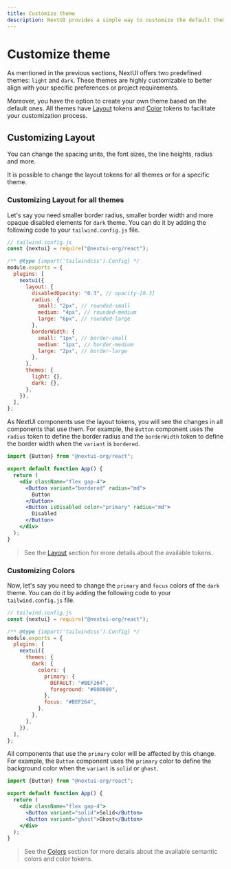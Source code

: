 ```yaml
---
title: Customize theme
description: NextUI provides a simple way to customize the default themes.
---
```


# Customize theme

As mentioned in the previous sections, NextUI offers two predefined themes: `light` and `dark`. These
themes are highly customizable to better align with your specific preferences or project
requirements.

Moreover, you have the option to create your own theme based on the default ones. All themes
have [Layout](/docs/customization/layout) tokens and [Color](/docs/customization/colors) tokens to
facilitate your customization process.

## Customizing Layout

You can change the spacing units, the font sizes, the line heights, radius and more.

It is possible to change the layout tokens for all themes or for a specific theme.

### Customizing Layout for all themes

Let's say you need smaller border radius, smaller border width and more opaque disabled elements for `dark` theme. You can do it by
adding the following code to your `tailwind.config.js` file.

```js {9-19}
// tailwind.config.js
const {nextui} = require("@nextui-org/react");

/** @type {import('tailwindcss').Config} */
module.exports = {
  plugins: [
    nextui({
      layout: {
        disabledOpacity: "0.3", // opacity-[0.3]
        radius: {
          small: "2px", // rounded-small
          medium: "4px", // rounded-medium
          large: "6px", // rounded-large
        },
        borderWidth: {
          small: "1px", // border-small
          medium: "1px", // border-medium
          large: "2px", // border-large
        },
      },
      themes: {
        light: {},
        dark: {},
      },
    }),
  ],
};
```

As NextUI components use the layout tokens, you will see the changes in all components that use
them. For example, the `Button` component uses the `radius` token to define the border radius and
the `borderWidth` token to define the border width when the `variant` is `bordered`.

```jsx
import {Button} from "@nextui-org/react";

export default function App() {
  return (
    <div className="flex gap-4">
      <Button variant="bordered" radius="md">
        Button
      </Button>
      <Button isDisabled color="primary" radius="md">
        Disabled
      </Button>
    </div>
  );
}
```

<Spacer y={4} />


<CodeDemo title="Custom layout example" showEditor={false} files={customLayout} />

> See the [Layout](/docs/customization/layout#default-layout) section for more details about the available tokens.

### Customizing Colors

Now, let's say you need to change the `primary` and `focus` colors of the `dark` theme. You
can do it by adding the following code to your `tailwind.config.js` file.

```js {10-16}
// tailwind.config.js
const {nextui} = require("@nextui-org/react");

/** @type {import('tailwindcss').Config} */
module.exports = {
  plugins: [
    nextui({
      themes: {
        dark: {
          colors: {
            primary: {
              DEFAULT: "#BEF264",
              foreground: "#000000",
            },
            focus: "#BEF264",
          },
        },
      },
    }),
  ],
};
```

All components that use the `primary` color will be affected by this change. For example, the
`Button` component uses the `primary` color to define the background color when the `variant` is
`solid` or `ghost`.

```jsx
import {Button} from "@nextui-org/react";

export default function App() {
  return (
    <div className="flex gap-4">
      <Button variant="solid">Solid</Button>
      <Button variant="ghost">Ghost</Button>
    </div>
  );
}
```

<Spacer y={4} />


<CodeDemo title="Custom colors example" showEditor={false} files={customColors} />

> See the [Colors](/docs/customization/colors) section for more details about the available semantic colors and color tokens.
